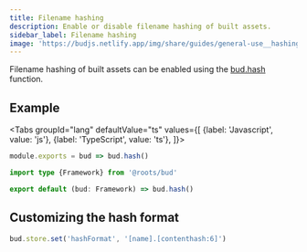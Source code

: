 ```yaml
---
title: Filename hashing
description: Enable or disable filename hashing of built assets.
sidebar_label: Filename hashing
image: 'https://budjs.netlify.app/img/share/guides/general-use__hashing.png'
---
```



Filename hashing of built assets can be enabled using the [bud.hash](/docs/bud.hash) function.

## Example

<Tabs
  groupId="lang"
  defaultValue="ts"
  values={[
    {label: 'Javascript', value: 'js'},
    {label: 'TypeScript', value: 'ts'},
  ]}>
  <TabItem value="js">

```js title="bud.config.js"
module.exports = bud => bud.hash()
```

  </TabItem>
  <TabItem value="ts">

```ts bud.config.ts
import type {Framework} from '@roots/bud'

export default (bud: Framework) => bud.hash()
```

  </TabItem>
</Tabs>

## Customizing the hash format

```js
bud.store.set('hashFormat', '[name].[contenthash:6]')
```
